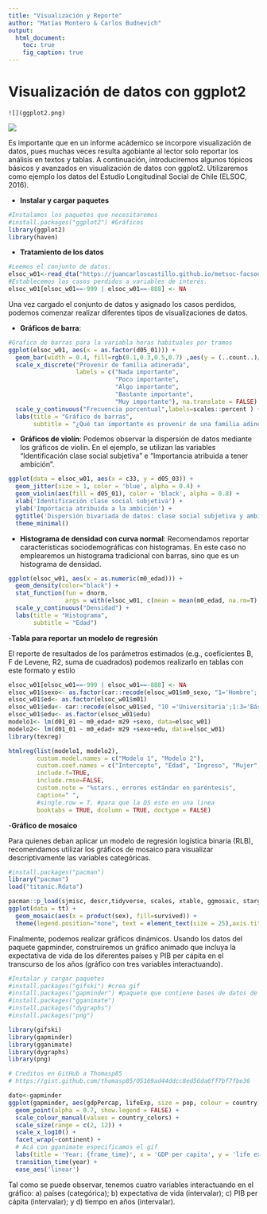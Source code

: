 ```yaml
---
title: "Visualización y Reporte"
author: "Matías Montero & Carlos Budnevich"
output:
  html_document:
    toc: true
    fig_caption: true
---
```


# Visualización de datos con ggplot2
```
![](ggplot2.png)
```

![](images/ggplot2.png)

Es importante que en un informe acádemico se incorpore visualización de datos, pues muchas veces resulta agobiante al lector solo reportar los análisis en textos y tablas. A continuación, introduciremos algunos tópicos básicos y avanzados en visualización de datos con ggplot2. Utilizaremos como ejemplo los datos del Estudio Longitudinal Social de Chile (ELSOC, 2016).

- **Instalar y cargar paquetes**
```r
#Instalamos los paquetes que necesitaremos
#install.packages("ggplot2") #Gráficos
library(ggplot2)
library(haven)
```

- **Tratamiento de los datos**
```r
#Leemos el conjunto de datos.
elsoc_w01<-read_dta("https://juancarloscastillo.github.io/metsoc-facsouchile/documents/data/COESW1_Stata14_V3.dta")
#Establecemos los casos perdidos a variables de interés.
elsoc_w01[elsoc_w01==-999 | elsoc_w01==-888] <- NA

```

Una vez cargado el conjunto de datos y asignado los casos perdidos, podemos comenzar realizar diferentes tipos de visualizaciones de datos.

- **Gráficos de barra**:
```r
#Grafico de barras para la variabla horas habituales por tramos
ggplot(elsoc_w01, aes(x = as.factor(d05_01))) +
  geom_bar(width = 0.4, fill=rgb(0.1,0.3,0.5,0.7) ,aes(y = (..count..)/sum(..count..))) +
  scale_x_discrete("Provenir de familia adinerada",
                   labels = c("Nada importante",
                              "Poco importante",
                              "Algo importante",
                              "Bastante importante",
                              "Muy importante"), na.translate = FALSE) +
  scale_y_continuous("Frecuencia porcentual",labels=scales::percent ) +
  labs(title = "Gráfico de barras",
       subtitle = "¿Qué tan importante es provenir de una familia adinerada?")
```

- **Gráficos de violín**:
Podemos observar la dispersión de datos mediante los gráficos de violín. En el ejemplo, se utilizan las variables "Identificación clase social subjetiva" e "Importancia atribuida a tener ambición".
```r
ggplot(data = elsoc_w01, aes(x = c33, y = d05_03)) +
  geom_jitter(size = 1, color = 'blue', alpha = 0.4) +
  geom_violin(aes(fill = d05_01), color = 'black', alpha = 0.8) +
  xlab('Identificación clase social subjetiva') +
  ylab('Importacia atribuida a la ambición') +
  ggtitle('Dispersión bivariada de datos: clase social subjetiva y ambición') +
  theme_minimal()
```


- **Histograma de densidad con curva normal**:
Recomendamos reportar características sociodemográficas con histogramas. En este caso no emplearemos un histograma tradicional con barras, sino que es un histograma de densidad.
```r
ggplot(elsoc_w01, aes(x = as.numeric(m0_edad))) +
  geom_density(color="black") +
  stat_function(fun = dnorm,
                args = with(elsoc_w01, c(mean = mean(m0_edad, na.rm=T), sd = sd(m0_edad, na.rm=T))), color = "red")+
  scale_y_continuous("Densidad") +
  labs(title = "Histograma",
       subtitle = "Edad")
```


-**Tabla para reportar un modelo de regresión**

El reporte de resultados de los parámetros estimados (e.g., coeficientes B, F de Levene, R2, suma de cuadrados) podemos realizarlo en tablas con este formato y estilo

```r
elsoc_w01[elsoc_w01==-999 | elsoc_w01==-888] <- NA
elsoc_w01$sexo<- as.factor(car::recode(elsoc_w01$m0_sexo, "1='Hombre'; 2='Mujer'"))
elsoc_w01$ed<- as.factor(elsoc_w01$m01)
elsoc_w01$edu<- car::recode(elsoc_w01$ed, "10 ='Universitaria';1:3='Básica'; 4:5='Media'; 6:7='Tecnica Superior'; 8:9 ='Universitaria'")
elsoc_w01$edu<- as.factor(elsoc_w01$edu)
modelo1<- lm(d01_01 ~ m0_edad+ m29 +sexo, data=elsoc_w01)
modelo2<- lm(d01_01 ~ m0_edad+ m29 +sexo+edu, data=elsoc_w01)
library(texreg)
```
```r
htmlreg(list(modelo1, modelo2),
        custom.model.names = c("Modelo 1", "Modelo 2"),
        custom.coef.names = c("Intercepto", "Edad", "Ingreso", "Mujer", "Media","Técnica","Universitaria"),   #Cambiar nombre de las variables
        include.f=TRUE,
        include.rmse=FALSE,
        custom.note = "%stars., errores estándar en paréntesis",
        caption=" ",
        #single.row = T, #para que la DS este en una linea
        booktabs = TRUE, dcolumn = TRUE, doctype = FALSE)
```

-**Gráfico de mosaico**

Para quienes deban aplicar un modelo de regresión logística binaria (RLB), recomendamos utilizar los gráficos de mosaico para visualizar descriptivamente las variables categóricas.
```r
#install.packages("pacman")
library("pacman")
load("titanic.Rdata")

pacman::p_load(sjmisc, descr,tidyverse, scales, xtable, ggmosaic, stargazer)
ggplot(data = tt) +
  geom_mosaic(aes(x = product(sex), fill=survived)) +
  theme(legend.position="none", text = element_text(size = 25),axis.title=element_blank())
```

Finalmente, podemos realizar gráficos dinámicos. Usando los datos del paquete gapminder, construiremos un gráfico animado que incluya la expectativa de vida de los diferentes países y PIB per cápita en el transcurso de los años (gráfico con tres variables interactuando).

```r
#Instalar y cargar paquetes
#install.packages("gifski") #crea gif
#install.packages("gapminder") #paquete que contiene bases de datos de estadisticas mundiales
#install.packages("gganimate")
#install.packages("dygraphs")
#install.packages("png")

library(gifski)
library(gapminder)
library(gganimate)
library(dygraphs)
library(png)

# Creditos en GitHub a Thomasp85
# https://gist.github.com/thomasp85/05169ad44ddcc8ed56da6ff7bf7fbe36

dato<-gapminder
ggplot(gapminder, aes(gdpPercap, lifeExp, size = pop, colour = country)) +
  geom_point(alpha = 0.7, show.legend = FALSE) +
  scale_colour_manual(values = country_colors) +
  scale_size(range = c(2, 12)) +
  scale_x_log10() +
  facet_wrap(~continent) +
  # Acá con gganimate especificamos el gif
  labs(title = 'Year: {frame_time}', x = 'GDP per capita', y = 'life expectancy') +
  transition_time(year) +
  ease_aes('linear')
```

Tal como se puede observar, tenemos cuatro variables interactuando en el gráfico: a) países (categórica); b) expectativa de vida (intervalar); c) PIB per cápita (intervalar); y d) tiempo en años (intervalar).

